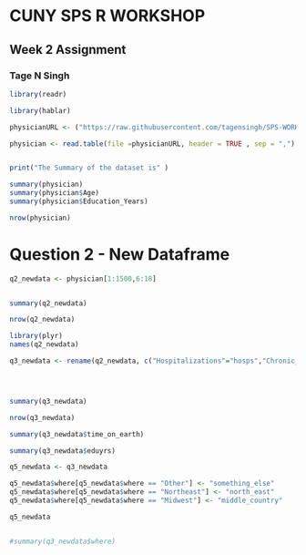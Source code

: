 # CUNY SPS R WORKSHOP
## Week 2 Assignment
### Tage N Singh

```r



library(readr)

library(hablar)

physicianURL <- ("https://raw.githubusercontent.com/tagensingh/SPS-WORKSHOP-WK2/master/OFP-2.csv")

physician <- read.table(file =physicianURL, header = TRUE , sep = ",")


print("The Summary of the dataset is" )

summary(physician)
summary(physician$Age)
summary(physician$Education_Years)

nrow(physician)

```

# Question 2 - New Dataframe

```r

q2_newdata <- physician[1:1500,6:18]


summary(q2_newdata)

nrow(q2_newdata)

```

```r

library(plyr)
names(q2_newdata)

q3_newdata <- rename(q2_newdata, c("Hospitalizations"="hosps","Chronic_Conditions"="chcond","Disability"="disable","Age"="time_on_earth","Black"="race","Sex"="gender","Married"="hooked_up","Education_Years"="eduyrs","Fam_Income"="faminc","Employed"="working","Private_Ins"="privins","Medicaid"="govtins","Region"="where"))





```


```r
summary(q3_newdata)

nrow(q3_newdata)

summary(q3_newdata$time_on_earth)

summary(q3_newdata$eduyrs)

```

```r
q5_newdata <- q3_newdata

q5_newdata$where[q5_newdata$where == "Other"] <- "something_else"
q5_newdata$where[q5_newdata$where == "Northeast"] <- "north_east"
q5_newdata$where[q5_newdata$where == "Midwest"] <- "middle_country"

q5_newdata


#summary(q3_newdata$where)



```


